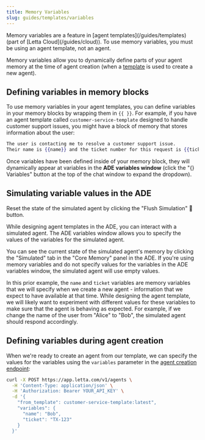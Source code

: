 ```yaml
---
title: Memory Variables
slug: guides/templates/variables
---
```


<Note>
Memory variables are a feature in [agent templates](/guides/templates) (part of [Letta Cloud](/guides/cloud)).
To use memory variables, you must be using an agent template, not an agent.
</Note>

Memory variables allow you to dynamically define parts of your agent memory at the time of agent creation (when a [template](/guides/templates) is used to create a new agent).

## Defining variables in memory blocks

To use memory variables in your agent templates, you can define variables in your memory blocks by wrapping them in `{{ }}`.
For example, if you have an agent template called `customer-service-template` designed to handle customer support issues, you might have a block of memory that stores information about the user:
```handlebars
The user is contacting me to resolve a customer support issue.
Their name is {{name}} and the ticket number for this request is {{ticket}}.
```

Once variables have been defined inside of your memory block, they will dynamically appear at variables in the **ADE variables window** (click the "\{\} Variables" button at the top of the chat window to expand the dropdown).

## Simulating variable values in the ADE

<Tip>
Reset the state of the simulated agent by clicking the "Flush Simulation" 🔄 button.
</Tip>

While designing agent templates in the ADE, you can interact with a simulated agent.
The ADE variables window allows you to specify the values of the variables for the simulated agent.

You can see the current state of the simulated agent's memory by clicking the "Simulated" tab in the "Core Memory" panel in the ADE.
If you're using memory variables and do not specify values for the variables in the ADE variables window, the simulated agent will use empty values.

In this prior example, the `name` and `ticket` variables are memory variables that we will specify when we create a new agent - information that we expect to have available at that time.
While designing the agent template, we will likely want to experiment with different values for these variables to make sure that the agent is behaving as expected.
For example, if we change the name of the user from "Alice" to "Bob", the simulated agent should respond accordingly.

## Defining variables during agent creation

When we're ready to create an agent from our template, we can specify the values for the variables using the `variables` parameter in the [agent creation endpoint](/api-reference/agents/create):
```sh
curl -X POST https://app.letta.com/v1/agents \
  -H 'Content-Type: application/json' \
  -H 'Authorization: Bearer YOUR_API_KEY' \
  -d '{
    "from_template": customer-service-template:latest",
    "variables": {
      "name": "Bob",
      "ticket": "TX-123"
    }
  }'
```